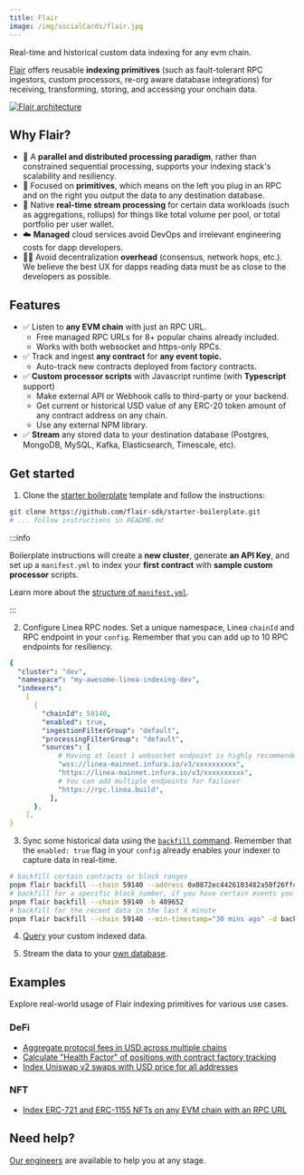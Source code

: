 ```yaml
---
title: Flair
image: /img/socialCards/flair.jpg
---
```


Real-time and historical custom data indexing for any evm chain.

[Flair](https://flair.dev) offers reusable **indexing primitives** (such as
fault-tolerant RPC ingestors, custom processors, re-org aware database
integrations) for receiving, transforming, storing, and accessing your onchain
data.

<div class="center-container">
  <div class="img-large">
    <a href="https://docs.flair.dev/">
      <img
        src="/static/img/get_started/tooling/data_indexers/flair/Linea_Flair_1.png"
        alt="Flair architecture"
      />
    </a>
  </div>
</div>

## Why Flair?

- 🚀 A **parallel and distributed processing paradigm**, rather than constrained
  sequential processing, supports your indexing stack's scalability and
  resiliency.
- 🧩 Focused on **primitives**, which means on the left you plug in an RPC and
  on the right you output the data to any destination database.
- 🚄 Native **real-time stream processing** for certain data workloads (such as
  aggregations, rollups) for things like total volume per pool, or total
  portfolio per user wallet.
- ☁️ **Managed** cloud services avoid DevOps and irrelevant engineering costs
  for dapp developers.
- 🧑‍💻 Avoid decentralization **overhead** (consensus, network hops, etc.). We
  believe the best UX for dapps reading data must be as close to the developers
  as possible.

## Features

- ✅ Listen to **any EVM chain** with just an RPC URL.
  - Free managed RPC URLs for 8+ popular chains already included.
  - Works with both websocket and https-only RPCs.
- ✅ Track and ingest **any contract** for **any event topic.**
  - Auto-track new contracts deployed from factory contracts.
- ✅ **Custom processor scripts** with Javascript runtime (with **Typescript**
  support)
  - Make external API or Webhook calls to third-party or your backend.
  - Get current or historical USD value of any ERC-20 token amount of any
    contract address on any chain.
  - Use any external NPM library.
- ✅ **Stream** any stored data to your destination database (Postgres, MongoDB,
  MySQL, Kafka, Elasticsearch, Timescale, etc).

## Get started

1. Clone the [starter boilerplate](https://github.com/flair-sdk/starter-boilerplate)
   template and follow the instructions:

```bash
git clone https://github.com/flair-sdk/starter-boilerplate.git
# ... follow instructions in README.md
```

:::info

Boilerplate instructions will create a **new cluster**, generate **an API Key**,
and set up a `manifest.yml` to index your **first contract** with **sample
custom processor** scripts.

Learn more about the [structure of `manifest.yml`](https://docs.flair.dev/reference/manifest.yml).

:::

2. Configure Linea RPC nodes. Set a unique namespace, Linea `chainId` and RPC
   endpoint in your `config`. Remember that you can add up to 10 RPC endpoints
   for resiliency.

```yaml
{
  "cluster": "dev",
  "namespace": "my-awesome-linea-indexing-dev",
  "indexers":
    [
      {
        "chainId": 59140,
        "enabled": true,
        "ingestionFilterGroup": "default",
        "processingFilterGroup": "default",
        "sources": [
            # Having at least 1 websocket endpoint is highly recommended
            "wss://linea-mainnet.infura.io/v3/xxxxxxxxxx",
            "https://linea-mainnet.infura.io/v3/xxxxxxxxxx",
            # You can add multiple endpoints for failover
            "https://rpc.linea.build",
          ],
      },
    ],
}
```

3. Sync some historical data using the [`backfill` command](https://docs.flair.dev/reference/backfilling).
Remember that the `enabled: true` flag in your `config` already enables your
indexer to capture data in real-time.

```bash
# backfill certain contracts or block ranges
pnpm flair backfill --chain 59140 --address 0x0872ec4426103482a50f26ffc32acefcec61b3c9 -d backward --max-blocks 10000
# backfill for a specific block number, if you have certain events you wanna test with
pnpm flair backfill --chain 59140 -b 409652
# backfill for the recent data in the last X minute
pnpm flair backfill --chain 59140 --min-timestamp="30 mins ago" -d backward
```

4. [Query](https://docs.flair.dev/#getting-started) your custom indexed data.

5. Stream the data to your [own database](https://docs.flair.dev/reference/database#your-own-database).

## Examples

Explore real-world usage of Flair indexing primitives for various use cases.

### DeFi

- [Aggregate protocol fees in USD across multiple chains](https://github.com/flair-sdk/examples/tree/main/aggregate-protocol-fees-in-usd)
- [Calculate "Health Factor" of positions with contract factory tracking](https://github.com/flair-sdk/examples/tree/main/health-factor-with-factory-tracking)
- [Index Uniswap v2 swaps with USD price for all addresses](https://github.com/flair-sdk/examples/tree/main/uniswap-v2-events-from-all-contracts-with-usd-price)

### NFT

- [Index ERC-721 and ERC-1155 NFTs on any EVM chain with an RPC URL](https://github.com/flair-sdk/examples/tree/main/erc721-and-erc1155-nft-indexing)

## Need help?

[Our engineers](https://docs.flair.dev/talk-to-an-engineer) are available to
help you at any stage.
